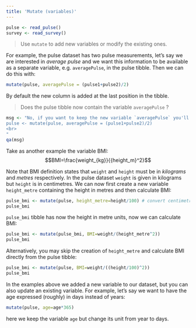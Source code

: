```yaml
---
title: 'Mutate (variables)'
---
```


```r
pulse <- read_pulse() 
survey <- read_survey()
```

> Use `mutate` to add new variables or modify the existing ones. 

For example, the pulse dataset has two pulse measurements, let's say we are interested in *average pulse* and we want this information to be available as a separate variable, e.g. `averagePulse`, in the pulse tibble. Then we can do this with:    

```r
mutate(pulse, averagePulse = (pulse1+pulse2)/2)
```

By default the new column is added at the last position in the tibble.  

> Does the pulse tibble now contain the variable `averagePulse` ?

```r
msg <- "No, if you want to keep the new variable `averagePulse` you'll need to use assignment '<-' to replace the original pulse tibble with the newly modified version: <br><br>
pulse <- mutate(pulse, averagePulse = (pulse1+pulse2)/2)
<br>
"
qa(msg)
``` 


Take as another example the variable BMI: $$BMI=\frac{weight_{kg}}{{height_m}^2}$$

Note that BMI definition states that `weight` and `height` must be in *kilograms* and *metres* respectively. In the pulse dataset `weight` is given in kilograms but `height` is in centimetres. We can now first create a new variable `height_metre` containing the height in metres and then calculate BMI: 


```r
pulse_bmi <- mutate(pulse, height_metre=height/100) # convert centimetres to metre
pulse_bmi
```

`pulse_bmi` tibble has now the height in metre units, now we can calculate BMI:

```r
pulse_bmi <- mutate(pulse_bmi, BMI=weight/(height_metre^2)) 
pulse_bmi
```

Alternatively, you may skip the creation of `height_metre` and calculate BMI directly from the pulse tibble:

```r
pulse_bmi <- mutate(pulse, BMI=weight/((height/100)^2)) 
pulse_bmi
```


In the examples above we added a new variable to our dataset, but you can also update an existing variable. For example, let's say we want to have the age expressed (roughly) in days instead of years: 

```r
mutate(pulse, age=age*365)
```

here we keep the variable `age` but change its unit from year to days.
